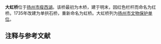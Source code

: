 {{文物保护单位
| 级别 = 市县级
| 省名 = 江苏省
| 市/县名 = 扬州市
| 图片 = 
| 名称 = 大虹桥
| 编号 = 62（1-3批合并后）
| 分类 = 古建筑
| 时代 = [[清|清]]
| 所在 = 
| 登录 = 
}}
'''大虹桥'''位于[[扬州市|扬州市]][[瘦西湖|瘦西湖]]。该桥最初为木桥，建于明末，因红色栏杆而命名为红桥。1735年改建为单拱石桥，重新命名为虹桥。大虹桥列为[[扬州市文物保护单位|扬州市文物保护单位]]。

== 注释与参考文献 ==
<div class="references-small">
<references />
</div>